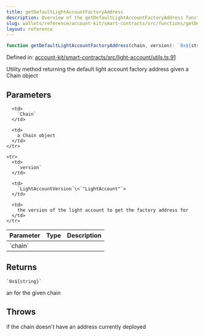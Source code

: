 ```yaml
---
title: getDefaultLightAccountFactoryAddress
description: Overview of the getDefaultLightAccountFactoryAddress function
slug: wallets/reference/account-kit/smart-contracts/src/functions/getDefaultLightAccountFactoryAddress
layout: reference
---
```


```ts
function getDefaultLightAccountFactoryAddress(chain, version): `0x${string}`;
```

Defined in: [account-kit/smart-contracts/src/light-account/utils.ts:91](https://github.com/alchemyplatform/aa-sdk/blob/da19afd63b0ba06a4de95b0d2d7871f64d546304/account-kit/smart-contracts/src/light-account/utils.ts#L91)

Utility method returning the default light account factory address given a Chain object

## Parameters

<table>
  <thead>
    <tr>
      <th align="left">Parameter</th>
      <th align="left">Type</th>
      <th align="left">Description</th>
    </tr>
  </thead>

  <tbody>
    <tr>
      <td>
        `chain`
      </td>

      <td>
        `Chain`
      </td>

      <td>
        a Chain object
      </td>
    </tr>

    <tr>
      <td>
        `version`
      </td>

      <td>
        `LightAccountVersion`\<`"LightAccount"`>
      </td>

      <td>
        the version of the light account to get the factory address for
      </td>
    </tr>

  </tbody>
</table>

## Returns

`` `0x${string}` ``

an for the given chain

## Throws

if the chain doesn't have an address currently deployed
